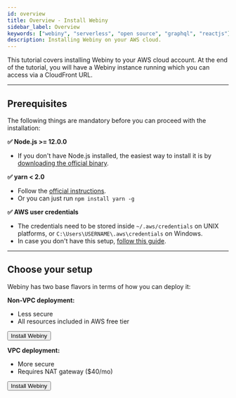 ```yaml
---
id: overview
title: Overview - Install Webiny
sidebar_label: Overview
keywords: ["webiny", "serverless", "open source", "graphql", "reactjs"]
description: Installing Webiny on your AWS cloud.
---
```



This tutorial covers installing Webiny to your AWS cloud account. At the end of the tutorial, you will have a Webiny instance running which you can access via a CloudFront URL.

---

## Prerequisites

The following things are mandatory before you can proceed with the installation:

**✅ Node.js >= 12.0.0**

- If you don't have Node.js installed, the easiest way to install it is by [downloading the official binary](https://nodejs.org/en/).

**✅ yarn < 2.0**

- Follow the [official instructions](https://yarnpkg.com/en/docs/install).
- Or you can just run `npm install yarn -g`

**✅ AWS user credentials**

- The credentials need to be stored inside `~/.aws/credentials` on UNIX platforms, or `C:\Users\USERNAME\.aws\credentials` on Windows.
- In case you don't have this setup, [follow this guide](/docs/how-to-guides/deployment/configure-aws-credentials).

---

## Choose your setup

Webiny has two base flavors in terms of how you can deploy it:

<Theme>
<Grid
  gap={2}
  columns={[2]}>
  <Box>
    <p><strong>Non-VPC deployment:</strong></p>
    <ul>
        <li>Less secure</li>
        <li>All resources included in AWS free tier</li>
    </ul>
    <Link href='#!'><Button>Install Webiny</Button></Link>
  </Box>
  <Box>
      <p><strong>VPC deployment:</strong></p>
      <ul>
          <li>More secure</li>
          <li>Requires NAT gateway ($40/mo)</li>
      </ul>
      <Link href='#!'><Button>Install Webiny</Button></Link>
  </Box>
</Grid>
</Theme>
